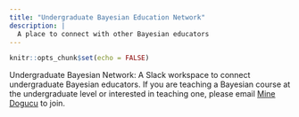 ```yaml
---
title: "Undergraduate Bayesian Education Network"
description: |
  A place to connect with other Bayesian educators
---
```


```r
knitr::opts_chunk$set(echo = FALSE)
```

Undergraduate Bayesian Network: A Slack workspace to connect undergraduate Bayesian educators. If you are teaching a Bayesian course at the undergraduate level or interested in teaching one, please email [Mine Dogucu](https://www.minedogucu.com) to join.  
